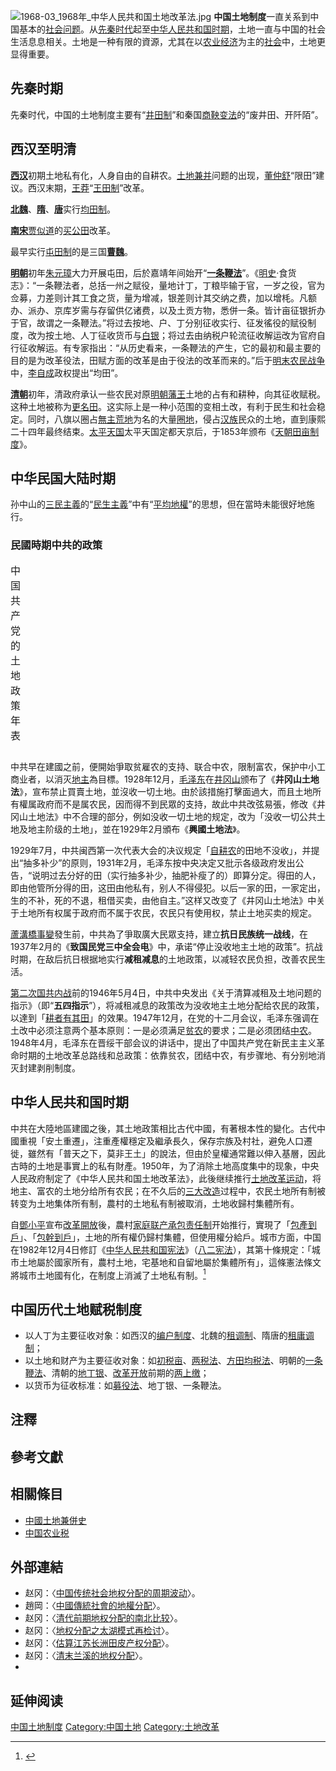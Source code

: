 [[File:1968-03_1968年_中华人民共和国土地改革法.jpg|thumb]]
'''中国土地制度'''一直关系到中国基本的[[社会问题|社会问题]]。从[[先秦时代|先秦时代]]起至[[中华人民共和国历史|中华人民共和国时期]]，土地一直与中国的社会生活息息相关。土地是一种有限的資源，尤其在以[[农业经济|农业经济]]为主的[[社会|社会]]中，土地更显得重要。

== 先秦时期 ==
{{main|井田制}} 
先秦时代，中国的土地制度主要有“[[井田制|井田制]]”和秦国[[商鞅变法|商鞅变法]]的“废井田、开阡陌”。

== 西汉至明清 ==
'''[[西汉|西汉]]'''初期土地私有化，人身自由的自耕农。[[土地兼并|土地兼并]]问题的出现，[[董仲舒|董仲舒]]“限田”建议。西汉末期，[[王莽|王莽]]“[[王田制|王田制]]”改革。

'''[[北魏|北魏]]'''、'''[[隋|隋]]'''、'''[[唐|唐]]'''实行[[均田制|均田制]]。

'''[[南宋|南宋]]'''[[贾似道|贾似道]]的[[买公田|买公田]]改革。

最早实行[[屯田制|屯田制]]的是三国'''[[曹魏|曹魏]]'''。

'''[[明朝|明朝]]'''初年[[朱元璋|朱元璋]]大力开展屯田，后於嘉靖年间始开“'''[[一条鞭法|一条鞭法]]'''”。《[[明史|明史]]·食货志》：“一条鞭法者，总括一州之赋役，量地计丁，丁粮毕输于官，一岁之役，官为佥募，力差则计其工食之货，量为增减，银差则计其交纳之费，加以增枆。凡额办、派办、京库岁需与存留供亿诸费，以及土贡方物，悉併一条。皆计亩征银折办于官，故谓之一条鞭法。”将过去按地、户、丁分别征收实行、征发徭役的赋役制度，改为按土地、人丁征收货币与[[白银|白银]]；将过去由纳税户轮流征收解运改为官府自行征收解运。有专家指出：“从历史看来，一条鞭法的产生，它的最初和最主要的目的是为改革役法，田赋方面的改革是由于役法的改革而来的。”后于[[明末农民战争|明末农民战争]]中，[[李自成|李自成]]政权提出“均田”。

'''[[清朝|清朝]]'''初年，清政府承认一些农民对原[[明朝|明朝]][[藩王|藩王]]土地的占有和耕种，向其征收赋税。这种土地被称为[[更名田|更名田]]。这实际上是一种小范围的变相土改，有利于民生和社会稳定。同时，八旗以圈占[[無主地|無主荒地]]为名的大量[[圈地|圈地]]，侵占[[汉族|汉族]]民众的土地，直到康熙二十四年最终结束。[[太平天国|太平天国]]太平天国定都天京后，于1853年颁布《[[天朝田亩制度|天朝田亩制度]]》。

== 中华民国大陆时期 ==
孙中山的[[三民主義|三民主義]]的“[[民生主義|民生主義]]”中有“[[平均地權|平均地權]]”的思想，但在當時未能很好地施行。

=== 民國時期中共的政策 ===
{|class="wikitable" align="right" style="margin-left: 1em"
|+中国共产党的土地政策年表
|-
|- style="background:cornflowerblue; color:white" align=center
|'''年份（公元）'''||'''事件'''
|-
|align="center" | 1928年12月 ||在[[蘇區|蘇區]]頒布《井岡山土地法》。
|-
|align="center" | 1929年2月 ||修改《井岡山土地法》，<br>頒布《興國土地法》，<br>改“没收一切土地”为“没收一切公共土地及地主阶级土地”。
|-
|align="center" | 1929年7月 ||中共闽西第一次代表大会决议，<br>规定「自耕农的田地不没收」。
|-
|align="center" | 1931年 ||中共苏区中央局发出<br>《土地问题与反富农策略》通告。
|-
|align="center" | 1937年2月 ||為爭取廣大民眾支持，<br>中共在《致国民党三中全会电》中，<br>承诺“停止没收地主土地的政策”。
|-
|align="center" | 1937年<br>至<br>1945年 ||推行「減租減息」。
|-
|align="center" | 1946年<br>5月4日 ||发出《[[五四指示|关于清算减租及土地问题的指示]]》，<br>没收地主土地分配给农民，<br>以達到「[[耕者有其田|耕者有其田]]」的效果。
|-
|align="center" | 1947年 ||中共中央頒佈《中国土地法大纲》。
|-
|align="center" | 1950年 ||中央人民政府颁布《土地改革法》。
|-
|align="center" | 1980年代 ||中共承认由农民自发推行的<br>“[[家庭联产承包责任制|家庭联产承包责任制]]”。
|-
|align="center" | 1982年12月 ||全國人大修訂憲法，規定城市土地屬於國家所有。
|-
|align="center" | 2006年 ||[[农业税|农业税]]彻底取消。
|-
|}
中共早在建國之前，便開始爭取贫雇农的支持、联合中农，限制富农，保护中小工商业者，以消灭[[地主|地主]]為目標。1928年12月，[[毛泽东|毛泽东]]在[[井冈山|井冈山]]颁布了《'''井冈山土地法'''》，宣布禁止買賣土地，並沒收一切土地。由於該措施打擊面過大，而且土地所有權属政府而不是属农民，因而得不到民眾的支持，故此中共改弦易張，修改《井冈山土地法》中不合理的部分，例如没收一切土地的规定，改为「没收一切公共土地及地主阶级的土地」，並在1929年2月頒布《'''興國土地法'''》。

1929年7月，中共闽西第一次代表大会的决议规定「[[自耕农|自耕农]]的田地不没收」，并提出“抽多补少”的原则，1931年2月，毛泽东按中央决定又批示各级政府发出公告，“说明过去分好的田（实行抽多补少，抽肥补瘦了的）即算分定。得田的人，即由他管所分得的田，这田由他私有，别人不得侵犯。以后一家的田，一家定出，生的不补，死的不退，租借买卖，由他自主。”这样又改变了《井冈山土地法》中关于土地所有权属于政府而不属于农民，农民只有使用权，禁止土地买卖的规定。

[[蘆溝橋事變|蘆溝橋事變]]發生前，中共為了爭取廣大民眾支持，建立'''抗日民族统一战线'''，在1937年2月的《'''致国民党三中全会电'''》中，承诺“停止没收地主土地的政策”。抗战时期，在敌后抗日根据地实行'''减租减息'''的土地政策{{notetag|1=中共的「減租減息」：按抗日战争前的原租额，减去百分之二十五（亦稱[[二五減租|二五減租]]）；利息一般地减少到社会借贷关系所允许的程度。}}，以减轻农民负担，改善农民生活。

[[第二次国共内战|第二次国共内战]]前的1946年5月4日，中共中央发出《关于清算减租及土地问题的指示》（即“'''五四指示'''”），将减租减息的政策改为没收地主土地分配给农民的政策，以達到「[[耕者有其田|耕者有其田]]」的效果。1947年12月，在党的十二月会议，毛泽东强调在土改中必须注意两个基本原则：一是必须满足[[贫农|贫农]]的要求；二是必须团结[[中农|中农]]。1948年4月，毛泽东在晋绥干部会议的讲话中，提出了中国共产党在新民主主义革命时期的土地改革总路线和总政策：依靠贫农，团结中农，有步骤地、有分别地消灭封建剥削制度。

== 中华人民共和国时期 ==
{{main|中华人民共和国土地制度}}

中共在大陸地區建國之後，其土地政策相比古代中國，有著根本性的變化。古代中國重視「安土重遷」，注重產權穩定及繼承長久，保存宗族及村社，避免人口遷徙，雖然有「普天之下，莫非王土」的說法，但由於皇權通常難以伸入基層，因此古時的土地是事實上的私有財產。1950年，为了消除土地高度集中的现象，中央人民政府制定了《中华人民共和国土地改革法》，此後继续推行[[土地改革运动|土地改革运动]]，将地主、富农的土地分给所有农民；在不久后的[[三大改造|三大改造]]过程中，农民土地所有制被转变为土地集体所有制，農村的土地私有制被取消，土地收歸村集體所有。

自[[鄧小平|鄧小平]]宣布[[改革開放|改革開放]]後，農村[[家庭联产承包责任制|家庭联产承包责任制]]开始推行，實現了「[[包產到戶|包產到戶]]」、「[[包幹到戶|包幹到戶]]」，土地的所有權仍歸村集體，但使用權分給戶。城市方面，中国在1982年12月4日修訂《[[中华人民共和国宪法|中华人民共和国宪法]]》（[[八二宪法|八二宪法]]），其第十條規定：「城市土地屬於國家所有，農村土地，宅基地和自留地屬於集體所有」，這條憲法條文將城市土地國有化，在制度上消滅了土地私有制。<ref>{{cite journal |url=http://finance.ifeng.com/news/special/xintugai/20100927/2659578.shtml |title=1982年的一場無聲無息的土地「革命」——中國的私有土地是如何國有化的？ |journal=當代中國研究 |issue=99 |pages=102-112頁 |author=王維洛 |date=2007年12月 |access-date=2013-09-25 |archive-date=2019-07-21 |archive-url=https://web.archive.org/web/20190721120214/http://finance.ifeng.com/news/special/xintugai/20100927/2659578.shtml |dead-url=no }}</ref>

== 中国历代土地赋税制度 ==
* 以人丁为主要征收对象：如西汉的[[编户制度|编户制度]]、北魏的[[租调制|租调制]]、隋唐的[[租庸调制|租庸调制]]；
* 以土地和财产为主要征收对象：如[[初税亩|初税亩]]、[[两税法|两税法]]、[[方田均税法|方田均税法]]、明朝的[[一条鞭法|一条鞭法]]、清朝的[[地丁银|地丁银]]、[[改革开放|改革开放]]前期的[[两上缴|两上缴]]；
* 以货币为征收标准：如[[募役法|募役法]]、地丁银、一条鞭法。

==注釋==
<div class="references-small">
{{NoteFoot}}
</div>

==參考文獻==
{{reflist|2}}

==相關條目==
* [[中國土地兼併史|中國土地兼併史]]
* [[中国农业税|中国农业税]]

==外部連結==
*赵冈：〈[http://www.nssd.org/articles/article_read.aspx?id=8364328 中国传统社会地权分配的周期波动]{{Wayback|url=http://www.nssd.org/articles/article_read.aspx?id=8364328 |date=20180303110523 }}〉。
*趙岡：〈[http://ccsdb.ncl.edu.tw/ccs/image/01_026_004_02_01.pdf 中國傳統社會的地權分配]{{Wayback|url=http://ccsdb.ncl.edu.tw/ccs/image/01_026_004_02_01.pdf |date=20180305202934 }}〉。
*赵冈：〈[http://www.nssd.org/articles/article_read.aspx?id=10383792 清代前期地权分配的南北比较]{{Wayback|url=http://www.nssd.org/articles/article_read.aspx?id=10383792 |date=20180303110652 }}〉。
*赵冈：〈[http://www.nssd.org/articles/article_read.aspx?id=7408053 地权分配之太湖模式再检讨]{{Wayback|url=http://www.nssd.org/articles/article_read.aspx?id=7408053 |date=20180303225308 }}〉。
*赵冈：〈[http://www.nssd.org/articles/article_read.aspx?id=9393210 估算江苏长洲田皮产权分配]{{Wayback|url=http://www.nssd.org/articles/article_read.aspx?id=9393210 |date=20180303110812 }}〉。
*赵冈：〈[http://www.nssd.org/articles/article_read.aspx?id=26253991 清末兰溪的地权分配]{{Wayback|url=http://www.nssd.org/articles/article_read.aspx?id=26253991 |date=20180303110058 }}〉。
* {{cite web|url=http://lishi.zxxk.com/Article/67398.html|title=《中国历史上著名的土地政策》|publisher=学科网}}{{Dead link}}

== 延伸阅读 ==
{{Wikisource further reading}}

[[Category:中国土地制度|]]
[[Category:中国土地|Category:中国土地]]
[[Category:土地改革|Category:土地改革]]